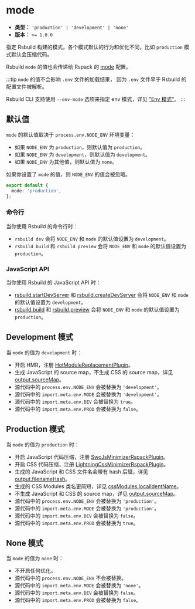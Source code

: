 # mode

- **类型：** `'production' | 'development' | 'none'`
- **版本：** `>= 1.0.0`

指定 Rsbuild 构建的模式，各个模式默认的行为和优化不同，比如 `production` 模式默认会压缩代码。

Rsbuild `mode` 的值也会传递给 Rspack 的 [mode](https://rspack.dev/zh/config/mode) 配置。

:::tip
`mode` 的值不会影响 `.env` 文件的加载结果， 因为 `.env` 文件早于 Rsbuild 的配置文件被解析。

Rsbuild CLI 支持使用 `--env-mode` 选项来指定 env 模式，详见 ["Env 模式"](/guide/advanced/env-vars#env-模式)。
:::

## 默认值

`mode` 的默认值取决于 `process.env.NODE_ENV` 环境变量：

- 如果 `NODE_ENV` 为 `production`，则默认值为 `production`。
- 如果 `NODE_ENV` 为 `development`，则默认值为 `development`。
- 如果 `NODE_ENV` 为其他值，则默认值为 `none`。

如果你设置了 `mode` 的值，则 `NODE_ENV` 的值会被忽略。

```ts title="rsbuild.config.ts"
export default {
  mode: 'production',
};
```

### 命令行

当你使用 Rsbuild 的命令行时：

- `rsbuild dev` 会将 `NODE_ENV` 和 `mode` 的默认值设置为 `development`。
- `rsbuild build` 和 `rsbuild preview` 会将 `NODE_ENV` 和 `mode` 的默认值设置为 `production`。

### JavaScript API

当你使用 Rsbuild 的 JavaScript API 时：

- [rsbuild.startDevServer](/api/javascript-api/instance#rsbuildstartdevserver) 和 [rsbuild.createDevServer](/api/javascript-api/instance#rsbuildcreatedevserver) 会将 `NODE_ENV` 和 `mode` 的默认值设置为 `development`。
- [rsbuild.build](/api/javascript-api/instance#rsbuildbuild) 和 [rsbuild.preview](/api/javascript-api/instance#rsbuildpreview) 会将 `NODE_ENV` 和 `mode` 的默认值设置为 `production`。

## Development 模式

当 `mode` 的值为 `development` 时：

- 开启 HMR，注册 [HotModuleReplacementPlugin](https://rspack.dev/zh/plugins/webpack/hot-module-replacement-plugin)。
- 生成 JavaScript 的 source map，不生成 CSS 的 source map，详见 [output.sourceMap](/config/output/source-map)。
- 源代码中的 `process.env.NODE_ENV` 会被替换为 `'development'`。
- 源代码中的 `import.meta.env.MODE` 会被替换为 `'development'`。
- 源代码中的 `import.meta.env.DEV` 会被替换为 `true`。
- 源代码中的 `import.meta.env.PROD` 会被替换为 `false`。

## Production 模式

当 `mode` 的值为 `production` 时：

- 开启 JavaScript 代码压缩，注册 [SwcJsMinimizerRspackPlugin](https://rspack.dev/zh/plugins/rspack/swc-js-minimizer-rspack-plugin)。
- 开启 CSS 代码压缩，注册 [LightningCssMinimizerRspackPlugin](https://rspack.dev/zh/plugins/rspack/lightning-css-minimizer-rspack-plugin)。
- 生成的 JavaScript 和 CSS 文件名会带有 hash 后缀，详见 [output.filenameHash](/config/output/filename-hash)。
- 生成的 CSS Modules 类名更简短，详见 [cssModules.localIdentName](/config/output/css-modules#cssmoduleslocalidentname)。
- 不生成 JavaScript 和 CSS 的 source map，详见 [output.sourceMap](/config/output/source-map)。
- 源代码中的 `process.env.NODE_ENV` 会被替换为 `'production'`。
- 源代码中的 `import.meta.env.MODE` 会被替换为 `'production'`。
- 源代码中的 `import.meta.env.DEV` 会被替换为 `false`。
- 源代码中的 `import.meta.env.PROD` 会被替换为 `true`。

## None 模式

当 `mode` 的值为 `none` 时：

- 不开启任何优化。
- 源代码中的 `process.env.NODE_ENV` 不会被替换。
- 源代码中的 `import.meta.env.MODE` 会被替换为 `'none'`。
- 源代码中的 `import.meta.env.DEV` 会被替换为 `false`。
- 源代码中的 `import.meta.env.PROD` 会被替换为 `false`。
